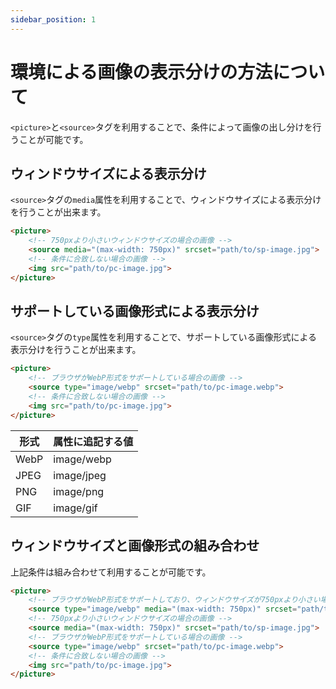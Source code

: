 ```yaml
---
sidebar_position: 1
---
```


# 環境による画像の表示分けの方法について

`<picture>`と`<source>`タグを利用することで、条件によって画像の出し分けを行うことが可能です。

## ウィンドウサイズによる表示分け

`<source>`タグの`media`属性を利用することで、ウィンドウサイズによる表示分けを行うことが出来ます。

```html
<picture>
    <!-- 750pxより小さいウィンドウサイズの場合の画像 -->
    <source media="(max-width: 750px)" srcset="path/to/sp-image.jpg">
    <!-- 条件に合致しない場合の画像 -->
    <img src="path/to/pc-image.jpg">
</picture>
```

## サポートしている画像形式による表示分け

`<source>`タグの`type`属性を利用することで、サポートしている画像形式による表示分けを行うことが出来ます。

```html
<picture>
    <!-- ブラウザがWebP形式をサポートしている場合の画像 -->
    <source type="image/webp" srcset="path/to/pc-image.webp">
    <!-- 条件に合致しない場合の画像 -->
    <img src="path/to/pc-image.jpg">
</picture>
```

| 形式 | 属性に追記する値 |
| ---- | ---------------- |
| WebP | image/webp       |
| JPEG | image/jpeg       |
| PNG  | image/png        |
| GIF  | image/gif        |

## ウィンドウサイズと画像形式の組み合わせ

上記条件は組み合わせて利用することが可能です。

```html
<picture>
    <!-- ブラウザがWebP形式をサポートしており、ウィンドウサイズが750pxより小さい場合 -->
    <source type="image/webp" media="(max-width: 750px)" srcset="path/to/sp-image.webp">
    <!-- 750pxより小さいウィンドウサイズの場合の画像 -->
    <source media="(max-width: 750px)" srcset="path/to/sp-image.jpg">
    <!-- ブラウザがWebP形式をサポートしている場合の画像 -->
    <source type="image/webp" srcset="path/to/pc-image.webp">
    <!-- 条件に合致しない場合の画像 -->
    <img src="path/to/pc-image.jpg">
</picture>
```
